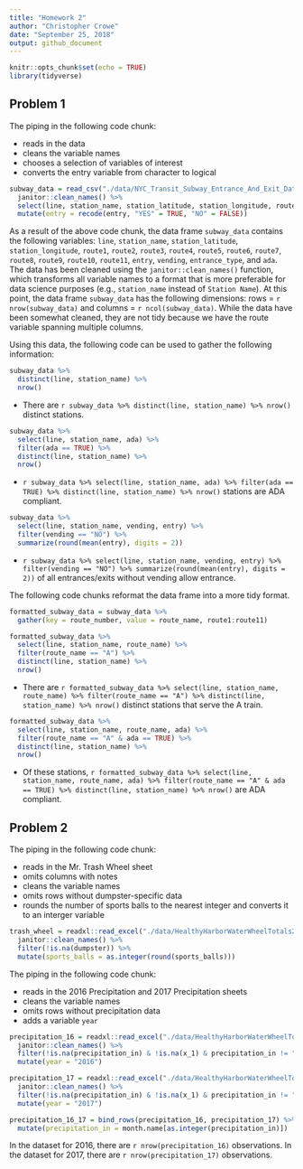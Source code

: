 ```yaml
---
title: "Homework 2"
author: "Christopher Crowe"
date: "September 25, 2018"
output: github_document
---
```


```r
knitr::opts_chunk$set(echo = TRUE)
library(tidyverse)
```

## Problem 1

The piping in the following code chunk:

* reads in the data
* cleans the variable names
* chooses a selection of variables of interest
* converts the entry variable from character to logical

```r
subway_data = read_csv("./data/NYC_Transit_Subway_Entrance_And_Exit_Data.csv", col_types = "cccddcccccccccccccccccccccccddcc") %>%
  janitor::clean_names() %>%
  select(line, station_name, station_latitude, station_longitude, route1:route11, entry, vending, entrance_type, ada) %>%
  mutate(entry = recode(entry, "YES" = TRUE, "NO" = FALSE))
```

As a result of the above code chunk, the data frame `subway_data` contains the following variables: `line`, `station_name`, `station_latitude`, `station_longitude`, `route1`, `route2`, `route3`, `route4`, `route5`, `route6`, `route7`, `route8`, `route9`, `route10`, `route11`, `entry`, `vending`, `entrance_type`, and `ada`. The data has been cleaned using the `janitor::clean_names()` function, which transforms all variable names to a format that is more preferable for data science purposes (e.g., `station_name` instead of `Station Name`). At this point, the data frame `subway_data` has the following dimensions: rows = `r nrow(subway_data)` and columns = `r ncol(subway_data)`. While the data have been somewhat cleaned, they are not tidy because we have the route variable spanning multiple columns.

Using this data, the following code can be used to gather the following information:

```r
subway_data %>% 
  distinct(line, station_name) %>% 
  nrow()
```

* There are `r subway_data %>% distinct(line, station_name) %>% nrow()` distinct stations.

```r
subway_data %>%
  select(line, station_name, ada) %>% 
  filter(ada == TRUE) %>% 
  distinct(line, station_name) %>% 
  nrow()
```

* `r subway_data %>% select(line, station_name, ada) %>% filter(ada == TRUE) %>% distinct(line, station_name) %>% nrow()` stations are ADA compliant.


```r
subway_data %>% 
  select(line, station_name, vending, entry) %>% 
  filter(vending == "NO") %>% 
  summarize(round(mean(entry), digits = 2))
```

* `r subway_data %>% select(line, station_name, vending, entry) %>% filter(vending == "NO") %>% summarize(round(mean(entry), digits = 2))` of all entrances/exits without vending allow entrance.

The following code chunks reformat the data frame into a more tidy format.

```r
formatted_subway_data = subway_data %>% 
  gather(key = route_number, value = route_name, route1:route11)
```

```r
formatted_subway_data %>% 
  select(line, station_name, route_name) %>% 
  filter(route_name == "A") %>% 
  distinct(line, station_name) %>% 
  nrow()
```

* There are `r formatted_subway_data %>% select(line, station_name, route_name) %>% filter(route_name == "A") %>% distinct(line, station_name) %>% nrow()` distinct stations that serve the A train.

```r
formatted_subway_data %>% 
  select(line, station_name, route_name, ada) %>% 
  filter(route_name == "A" & ada == TRUE) %>% 
  distinct(line, station_name) %>% 
  nrow()
```

* Of these stations, `r formatted_subway_data %>% select(line, station_name, route_name, ada) %>% filter(route_name == "A" & ada == TRUE) %>% distinct(line, station_name) %>% nrow()` are ADA compliant.


## Problem 2

The piping in the following code chunk:

* reads in the Mr. Trash Wheel sheet
* omits columns with notes
* cleans the variable names
* omits rows without dumpster-specific data
* rounds the number of sports balls to the nearest integer and converts it to an interger variable

```r
trash_wheel = readxl::read_excel("./data/HealthyHarborWaterWheelTotals2017-3.xlsx", "Mr. Trash Wheel", range = cellranger::cell_cols("A:N")) %>% 
  janitor::clean_names() %>% 
  filter(!is.na(dumpster)) %>% 
  mutate(sports_balls = as.integer(round(sports_balls)))
```

The piping in the following code chunk:

* reads in the 2016 Precipitation and 2017 Precipitation sheets
* cleans the variable names
* omits rows without precipitation data
* adds a variable `year`

```r
precipitation_16 = readxl::read_excel("./data/HealthyHarborWaterWheelTotals2017-3.xlsx", "2016 Precipitation", range = cellranger::cell_cols("A:B")) %>% 
  janitor::clean_names() %>% 
  filter(!is.na(precipitation_in) & !is.na(x_1) & precipitation_in != "Month") %>% 
  mutate(year = "2016")

precipitation_17 = readxl::read_excel("./data/HealthyHarborWaterWheelTotals2017-3.xlsx", "2017 Precipitation", range = cellranger::cell_cols("A:B")) %>% 
  janitor::clean_names() %>% 
  filter(!is.na(precipitation_in) & !is.na(x_1) & precipitation_in != "Month") %>% 
  mutate(year = "2017")

precipitation_16_17 = bind_rows(precipitation_16, precipitation_17) %>% 
  mutate(precipitation_in = month.name[as.integer(precipitation_in)])
```

In the dataset for 2016, there are `r nrow(precipitation_16)` observations. In the dataset for 2017, there are `r nrow(precipitation_17)` observations.

